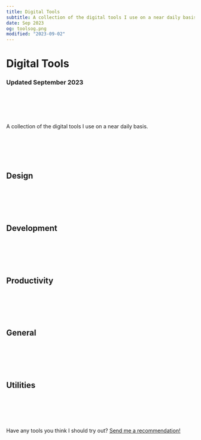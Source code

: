 ```yaml
---
title: Digital Tools
subtitle: A collection of the digital tools I use on a near daily basis.
date: Sep 2023
og: toolsog.png
modified: "2023-09-02"
---
```


# Digital Tools

### Updated September 2023

<br></br>
<br></br>

A collection of the digital tools I use on a near daily basis.

<br></br>
<br></br>

## Design

<Tool
  link="https://www.figma.com/"
  name="Figma"
  description="My primary product design tool. Features like Auto Layout and Component Variants are must-haves."
/>

<Tool
  link="https://www.sketch.com"
  name="Sketch"
  description="My tool of choice for icon design due to the superior inspector and more streamlined custom vector editing."
/>

<Tool
  link="https://www.blender.org"
  name="Blender"
  description="I turn to Blender when I need to create 3D elements and textures for icons or just to roughly model a scene to get things in proper perspective."
/>


<Tool
  link="https://eagle.cool"
  name="Eagle"
  description="My personal gold mine of inspiration images lives in Eagle and the app gets a thumbs up from me."
/>

<br></br>
<br></br>

## Development

<Tool
  link="https://code.visualstudio.com"
  name="VS Code"
  description="It's just got everything you need..."
/>

<Tool
  link="https://nova.app"
  name="Nova"
  description="Also a fantastic text editor"
/>

<Tool
  link="https://github.com/gavinmn"
  name="GitHub"
  description="I use GitHub for all my development needs. I hear GitHub also has a great mobile app 😉"
/>


<br></br>
<br></br>

## Productivity

<Tool
  link="https://www.apple.com/apps/"
  name="Apple Notes"
  description="Unbeaten for quick notes synced everywhere."
/>

<Tool
  link="http://ia.net"
  name="iA Writer"
  description="An incredibly polished Markdown editor."
/>

<Tool
  link="https://culturedcode.com/things/"
  name="Things"
  description="A shining example of attention to detail, Things is what I use to implement Getting Things Done."
/>

<Tool
  link="https://cron.com/"
  name="Cron"
  description="Cron is fast, keyboard driven, and beautiful—a recipe for a great app."
/>

<Tool
  link="https://raycast.com"
  name="Raycast"
  description="Between integrations and custom scripts, everything I need is suddenly a few keystrokes away."
/>

<br></br>
<br></br>

## General

<Tool
  link="https://www.perplexity.ai"
  name="Perplexity"
  description="An AI that cites its sources :)"
/>


<Tool
  link="https://pocketcasts.com"
  name="Pocketcasts"
  description="I'm not in love with Pocket Casts, but it has the most sensible queuing system."
/>


<Tool
  link="https://1password.com"
  name="1Password"
  description="I get nervous when I hear a friend isn't using 1Password. Its autofill extensions make using secure passwords seamless."
/>

<Tool
  link="https://www.apple.com/apple-music/"
  name="Apple Music"
  description="Apple Music's focus on albums over tracks and playlists put it above Spotify for me."
/>

<br></br>
<br></br>

## Utilities

<Tool
  link="https://cleanshot.com"
  name="Cleanshot"
  description="By far my most used utility app. Cleanshot has an insane amount of great features and just works seamlessly. Not sure how I managed screenshots before it."
/>

<Tool
  link="https://www.macbartender.com"
  name="Bartender"
  description="I'm somewhat obsessive about keeping my technology neat and tidy. Bartender is a must."
/>


<br></br>
<br></br>

Have any tools you think I should try out? [Send me a recommendation!](https://twitter.com/gavmn)
